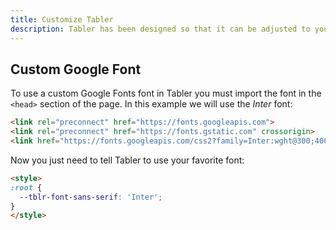 ```yaml
---
title: Customize Tabler
description: Tabler has been designed so that it can be adjusted to your needs and requirements as much as possible. You can customize your own fonts, colors, font sizes, etc in it.
---
```


## Custom Google Font

To use a custom Google Fonts font in Tabler you must import the font in the `<head>` section of the page. In this example we will use the _Inter_ font:

```html
<link rel="preconnect" href="https://fonts.googleapis.com">
<link rel="preconnect" href="https://fonts.gstatic.com" crossorigin>
<link href="https://fonts.googleapis.com/css2?family=Inter:wght@300;400;500;600&display=swap" rel="stylesheet">
```

Now you just need to tell Tabler to use your favorite font:

```html
<style>
:root {
  --tblr-font-sans-serif: 'Inter';
}
</style>
```
